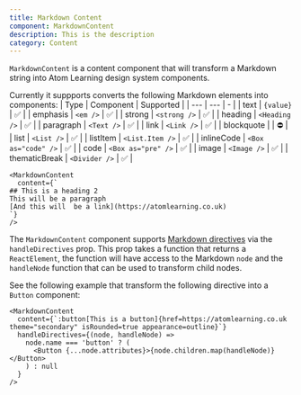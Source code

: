 ```yaml
---
title: Markdown Content
component: MarkdownContent
description: This is the description
category: Content
---
```


`MarkdownContent` is a content component that will transform a Markdown string into Atom Learning design system components.

Currently it suppports converts the following Markdown elements into components:
| Type | Component | Supported |
| --- | --- | - |
| text | `{value}` | ✅ |
| emphasis | `<em />` | ✅ |
| strong | `<strong />` | ✅ |
| heading | `<Heading />` | ✅ |
| paragraph | `<Text />` | ✅ |
| link | `<Link />` | ✅ |
| blockquote | | ⛔ |
| list | `<List />` | ✅ |
| listItem | `<List.Item />` | ✅ |
| inlineCode | `<Box as="code" />` | ✅ |
| code | `<Box as="pre" />` | ✅ |
| image | `<Image />` | ✅ |
| thematicBreak | `<Divider />` | ✅ |

```tsx live
<MarkdownContent
  content={`
## This is a heading 2
This will be a paragraph
[And this will  be a link](https://atomlearning.co.uk)
`}
/>
```

The `MarkdownContent` component supports [Markdown directives](https://talk.commonmark.org/t/generic-directives-plugins-syntax/444) via the `handleDirectives` prop. This prop takes a function that returns a `ReactElement`, the function will have access to the Markdown `node` and the `handleNode` function that can be used to transform child nodes.

See the following example that transform the following directive into a `Button` component:

```tsx live
<MarkdownContent
  content={`:button[This is a button]{href=https://atomlearning.co.uk theme="secondary" isRounded=true appearance=outline}`}
  handleDirectives={(node, handleNode) =>
    node.name === 'button' ? (
      <Button {...node.attributes}>{node.children.map(handleNode)}</Button>
    ) : null
  }
/>
```
